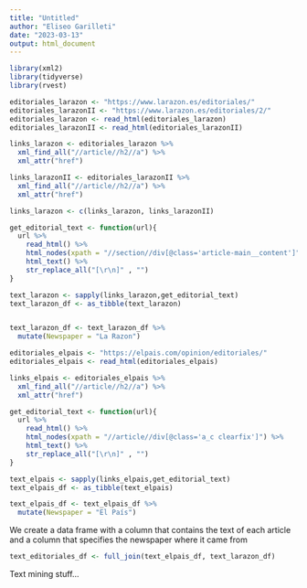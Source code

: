 ```yaml
---
title: "Untitled"
author: "Eliseo Garilleti"
date: "2023-03-13"
output: html_document
---
```


```r
library(xml2)
library(tidyverse)
library(rvest)
```



```r
editoriales_larazon <- "https://www.larazon.es/editoriales/"
editoriales_larazonII <- "https://www.larazon.es/editoriales/2/"
editoriales_larazon <- read_html(editoriales_larazon)
editoriales_larazonII <- read_html(editoriales_larazonII)

links_larazon <- editoriales_larazon %>% 
  xml_find_all("//article//h2//a") %>% 
  xml_attr("href")

links_larazonII <- editoriales_larazonII %>% 
  xml_find_all("//article//h2//a") %>% 
  xml_attr("href")

links_larazon <- c(links_larazon, links_larazonII)

get_editorial_text <- function(url){	
  url %>%	
    read_html() %>% 	
    html_nodes(xpath = "//section//div[@class='article-main__content']") %>% 	
    html_text() %>% 	
    str_replace_all("[\r\n]" , "")  	
}	

text_larazon <- sapply(links_larazon,get_editorial_text)	
text_larazon_df <- as_tibble(text_larazon)


text_larazon_df <- text_larazon_df %>% 
  mutate(Newspaper = "La Razon")
```


```r
editoriales_elpais <- "https://elpais.com/opinion/editoriales/"
editoriales_elpais <- read_html(editoriales_elpais)

links_elpais <- editoriales_elpais %>% 
  xml_find_all("//article//h2//a") %>% 
  xml_attr("href") 

get_editorial_text <- function(url){	
  url %>%	
    read_html() %>% 	
    html_nodes(xpath = "//article//div[@class='a_c clearfix']") %>% 	
    html_text() %>% 	
    str_replace_all("[\r\n]" , "")  	
}	

text_elpais <- sapply(links_elpais,get_editorial_text)	
text_elpais_df <- as_tibble(text_elpais)

text_elpais_df <- text_elpais_df %>% 
  mutate(Newspaper = "El País")
```

We create a data frame with a column that contains the text of each article and a column that specifies the newspaper where it came from
```r
text_editoriales_df <- full_join(text_elpais_df, text_larazon_df)
```

Text mining stuff...